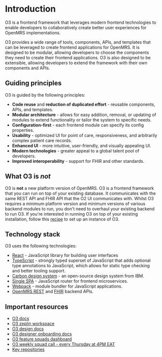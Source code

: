 # Introduction

O3 is a frontend framework that leverages modern frontend technologies to enable developers to collaboratively create better user experiences for OpenMRS implementations.

O3 provides a wide range of tools, components, APIs, and templates that can be leveraged to create frontend applications for OpenMRS. It is designed to be modular, allowing developers to choose the components they need to create their frontend applications. O3 is also designed to be extensible, allowing developers to extend the framework with their own components and APIs.

## Guiding principles

O3 is guided by the following principles:

- **Code reuse** and **reduction of duplicated effort** - reusable components, APIs, and templates.
- **Modular architecture** - allows for easy addition, removal, or updating of modules to extend functionality or tailor the system to specific needs.
- **Configuration-first** - each frontend module can specify its config properties.
- **Usability** - optimized UI for point of care, responsiveness, and arbitrarily complex patient care records.
- **Enhanced UI** - more intuitive, user-friendly, and visually appealing UI.
- **Modern technologies** - greater appeal to a global talent pool of developers.
- **Improved interoperability** - support for FHIR and other standards.

## What O3 is _not_

O3 is **not** a new platform version of OpenMRS. O3 is a frontend framework that you can run on top of your existing database. It communicates with the same REST API and FHIR API that the O2 UI communicates with. Whilst O3 requires a minimum platform version and minimum versions of various backend modules to run, you don't need to overhaul your existing backend to run O3. If you're interested in running O3 on top of your existing installation, follow this [recipe](/docs/recipes/set-up-o3-instance) to set up an instance of O3.

## Technology stack

O3 uses the following technologies:

- [React](https://react.dev) - JavaScript library for building user interfaces
- [TypeScript](https://typescriptlang.org) - strongly typed superset of JavaScript that adds optional type annotations to JavaScript, which allows for static type checking and better tooling support.
- [Carbon design system](https://carbondesignsystem.com) - an open-source design system from IBM.
- [Single SPA](https://single-spa.js.org) - JavaScript router for frontend microservices.
- [Webpack](https://webpack.js.org) - module bundler for JavaScript applications.
- [OpenMRS REST](https://rest.openmrs.org) and [FHIR](https://om.rs/fhir) backend APIs.

## Important resources

- [O3 docs](https://om.rs/o3docs)
- [O3 zeplin workspace](https://om.rs/styleguide)
- [O3 design docs](https://om.rs/o3ui)
- [O3 designer onboarding docs](https://om.rs/o3design)
- [O3 feature squads dashboard](https://wiki.openmrs.org/display/projects/Squad+Dashboard)
- [O3 weekly squad call - every Thursday at 4PM EAT](https://om.rs/zoommf)
- [Key repositories](/docs/key-repositories)